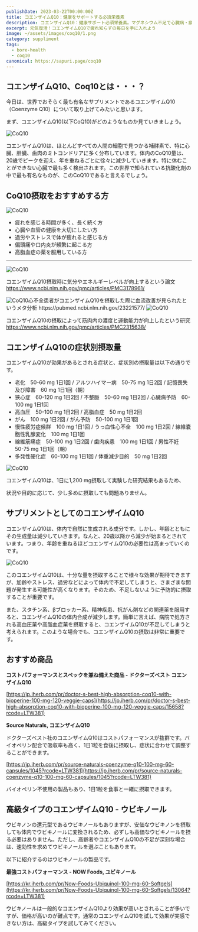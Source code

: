 ```yaml
---
publishDate: 2023-03-22T00:00:00Z
title: コエンザイムQ10：健康をサポートする必須栄養素
description: コエンザイムQ10：健康サポート必須栄養素。マグネシウム不足で心臓病・疲労増。効果的な摂取で骨・筋肉に良い影響。サプリ補充推奨。
excerpt: 元気復活！コエンザイムQ10で疲れ知らずの毎日を手に入れよう
image: ~/assets/images/coq10/1.png
category: suppliment
tags:
  - bore-health
  - coq10
canonical: https://sapuri.page/coq10
---
```




## コエンザイムQ10、Coq10とは・・・？

今日は、世界でおそらく最も有名なサプリメントであるコエンザイムQ10（Coenzyme Q10）について取り上げてみたいと思います。

まず、コエンザイムQ10(以下CoQ10)がどのようなものか見ていきましょう。

<Image src={second} alt="CoQ10" format="jpeg" />

コエンザイムQ10は、ほとんどすべての人間の細胞で見つかる補酵素で、特に心臓、肝臓、歯肉のミトコンドリアに多く分布しています。体内のCoQ10量は、20歳でピークを迎え、年を重ねるごとに徐々に減少していきます。特に休むことができない心臓で最も多く検出されます。この世界で知られている抗酸化剤の中で最も有名なものが、このCoQ10であると言えるでしょう。


## CoQ10摂取をおすすめする方

<Image src={third} alt="CoQ10" format="jpeg" />


- 疲れを感じる時間が多く、長く続く方
- 心臓や血管の健康を大切にしたい方
- 過労やストレスで体が疲れると感じる方
- 偏頭痛や口内炎が頻繁に起こる方
- 高脂血症の薬を服用している方

---

<Image src={number4} alt="CoQ10" format="jpeg" />

コエンザイムQ10摂取時に気分やエネルギーレベルが向上するという論文
https://www.ncbi.nlm.nih.gov/pmc/articles/PMC3178961/


<Image src={number5} alt="CoQ10" format="jpeg" />
​
心不全患者がコエンザイムQ10を摂取した際に血流改善が見られたというメタ分析
https://pubmed.ncbi.nlm.nih.gov/23221577/

<Image src={number6} alt="CoQ10" format="jpeg" />

コエンザイムQ10の摂取によって筋肉内の濃度と運動能力が向上したという研究
https://www.ncbi.nlm.nih.gov/pmc/articles/PMC2315638/


## コエンザイムQ10の症状別摂取量

コエンザイムQ10が効果があるとされる症状と、症状別の摂取量は以下の通りです。

- 老化　50-60 mg 1日1回 / アルツハイマー病　50-75 mg 1日2回 / 記憶喪失及び障害　60 mg 1日1回（朝）
- 狭心症　60-120 mg 1日2回 / 不整脈　50-60 mg 1日2回 / 心臓病予防　60-100 mg 1日1回
- 高血圧　50-100 mg 1日2回 / 高脂血症　50 mg 1日2回
- がん　100 mg 1日2回 / がん予防　50-100 mg 1日1回
- 慢性疲労症候群　100 mg 1日1回 / うっ血性心不全　100 mg 1日2回 / 線維嚢胞性乳腺変化　100 mg 1日1回
- 線維筋痛症　50-100 mg 1日2回 / 歯肉疾患　100 mg 1日1回 / 男性不妊　50-75 mg 1日1回（朝）
- 多発性硬化症　60-100 mg 1日1回 / 体重減少目的　50 mg 1日2回

<Image src={number7} alt="CoQ10" format="jpeg" />

コエンザイムQ10は、1日に1,200 mg摂取して実験した研究結果もあるため、

状況や目的に応じて、少し多めに摂取しても問題ありません。


## サプリメントとしてのコエンザイムQ10

コエンザイムQ10は、体内で自然に生成される成分です。しかし、年齢とともにその生成量は減少していきます。なんと、20歳以降から減少が始まるとされています。つまり、年齢を重ねるほどコエンザイムQ10の必要性は高まっていくのです。

<Image src={number8} alt="CoQ10" format="jpeg" />

このコエンザイムQ10は、十分な量を摂取することで様々な効果が期待できますが、加齢やストレス、過労などによって体内で不足してしまうと、さまざまな問題が発生する可能性が高くなります。そのため、不足しないように予防的に摂取することが重要です。

また、スタチン系、βブロッカー系、精神疾患、抗がん剤などの関連薬を服用すると、コエンザイムQ10の体内合成が減少します。簡単に言えば、病院で処方される高血圧薬や高脂血症薬を摂取すると、コエンザイムQ10が不足してしまうと考えられます。このような場合でも、コエンザイムQ10の摂取は非常に重要です。


## おすすめ商品

**コストパフォーマンスとスペックを兼ね備えた商品 - ドクターズベスト コエンザイムQ10**

[https://jp.iherb.com/pr/doctor-s-best-high-absorption-coq10-with-bioperine-100-mg-120-veggie-caps](https://jp.iherb.com/pr/doctor-s-best-high-absorption-coq10-with-bioperine-100-mg-120-veggie-caps/15658?rcode=LTW381)

**Source Naturals, コエンザイムQ10**

ドクターズベスト社のコエンザイムQ10はコストパフォーマンスが抜群です。バイオペリン配合で吸収率も高く、1日1粒を食後に摂取し、症状に合わせて調整することができます。

[https://jp.iherb.com/pr/source-naturals-coenzyme-q10-100-mg-60-capsules/1045?rcode=LTW381](https://jp.iherb.com/pr/source-naturals-coenzyme-q10-100-mg-60-capsules/1045?rcode=LTW381)

バイオペリン不使用の製品もあり、1日1粒を食事と一緒に摂取できます。

## 高級タイプのコエンザイムQ10 - ウビキノール

ウビキノンの還元型であるウビキノールもありますが、安価なウビキノンを摂取しても体内でウビキノールに変換されるため、必ずしも高価なウビキノールを摂る必要はありません。ただし、高齢者やコエンザイムQ10の不足が深刻な場合は、速効性を求めてウビキノールを選ぶこともあります。

以下に紹介するのはウビキノールの製品です。

**最強コストパフォーマンス - NOW Foods, ユビキノール**

[https://kr.iherb.com/pr/Now-Foods-Ubiquinol-100-mg-60-Softgels](https://kr.iherb.com/pr/Now-Foods-Ubiquinol-100-mg-60-Softgels/13064?rcode=LTW381)


ウビキノールは一般的なコエンザイムQ10より効果が高いとされることが多いですが、価格が高いのが難点です。通常のコエンザイムQ10を試して効果が実感できない方は、高級タイプを試してみてください。
